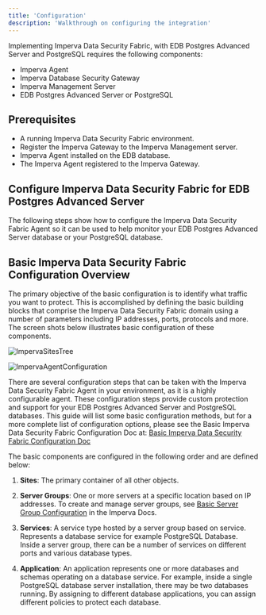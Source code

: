 ```yaml
---
title: 'Configuration'
description: 'Walkthrough on configuring the integration'
---
```


Implementing Imperva Data Security Fabric, with EDB Postgres Advanced Server and PostgreSQL requires the following components:
- Imperva Agent   
- Imperva Database Security Gateway
- Imperva Management Server
- EDB Postgres Advanced Server or PostgreSQL

## Prerequisites

- A running Imperva Data Security Fabric environment.
- Register the Imperva Gateway to the Imperva Management server.
- Imperva Agent installed on the EDB database.
- The Imperva Agent registered to the Imperva Gateway.

## Configure Imperva Data Security Fabric for EDB Postgres Advanced Server 
The following steps show how to configure the Imperva Data Security Fabric Agent so it can be used to help monitor your EDB Postgres Advanced Server database or your PostgreSQL database.

## Basic Imperva Data Security Fabric Configuration Overview

The primary objective of the basic configuration is to identify what traffic you want to protect. This is accomplished by defining the basic building blocks that comprise the Imperva Data Security Fabric domain using a number of parameters including IP addresses, ports, protocols and more. The screen shots below illustrates basic configuration of these components.

   ![ImpervaSitesTree](Images/ImpervaSitesTree.png)

   ![ImpervaAgentConfiguration](Images/ImpervaAgentConfiguration.png)

There are several configuration steps that can be taken with the Imperva Data Security Fabric Agent in your environment, as it is a highly configurable agent. These configuration steps provide custom protection and support for your EDB Postgres Advanced Server and PostgreSQL databases.  This guide will list some basic configuration methods, but for a more complete list of configuration options, please see the Basic Imperva Data Security Fabric Configuration Doc at: 
[Basic Imperva Data Security Fabric Configuration Doc](https://docs.imperva.com/bundle/v14.9-database-activity-monitoring-user-guide/page/2383.htm)

The basic components are configured in the following order and are defined below:

1. **Sites**: The primary container of all other objects. 

2. **Server Groups**: One or more servers at a specific location based on IP addresses. To create and manage server groups, see [Basic Server Group Configuration](https://docs.imperva.com/bundle/v14.9-database-activity-monitoring-user-guide/page/454.htm) in the Imperva Docs.

3. **Services**: A service type hosted by a server group based on service. Represents a database service for example PostgreSQL Database. Inside a server group, there can be a number of services on different ports and
    various database types.

4. **Application**: An application represents one or more databases and schemas operating on a database service. For example, inside a single PostgreSQL database server installation, there may be two databases running. By assigning to different database applications, you can assign different policies to protect each database.
